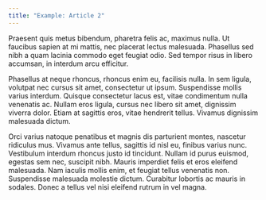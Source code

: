 ```yaml
---
title: "Example: Article 2"
---
```



Praesent quis metus bibendum, pharetra felis ac, maximus nulla. Ut faucibus sapien at mi mattis, nec placerat lectus malesuada. Phasellus sed nibh a quam lacinia commodo eget feugiat odio. Sed tempor risus in libero accumsan, in interdum arcu efficitur. 

Phasellus at neque rhoncus, rhoncus enim eu, facilisis nulla. In sem ligula, volutpat nec cursus sit amet, consectetur ut ipsum. Suspendisse mollis varius interdum. Quisque consectetur lacus est, vitae condimentum nulla venenatis ac. Nullam eros ligula, cursus nec libero sit amet, dignissim viverra dolor. Etiam at sagittis eros, vitae hendrerit tellus. Vivamus dignissim malesuada dictum.

Orci varius natoque penatibus et magnis dis parturient montes, nascetur ridiculus mus. Vivamus ante tellus, sagittis id nisl eu, finibus varius nunc. Vestibulum interdum rhoncus justo id tincidunt. Nullam id purus euismod, egestas sem nec, suscipit nibh. Mauris imperdiet felis et eros eleifend malesuada. Nam iaculis mollis enim, et feugiat tellus venenatis non. Suspendisse malesuada molestie dictum. Curabitur lobortis ac mauris in sodales. Donec a tellus vel nisi eleifend rutrum in vel magna.
